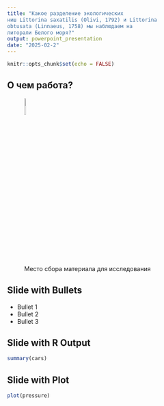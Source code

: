 ```yaml
---
title: "Какое разделение экологических
ниш Littorina saxatilis (Olivi, 1792) и Littorina
obtusata (Linnaeus, 1758) мы наблюдаем на
литорали Белого моря?"
output: powerpoint_presentation
date: "2025-02-2"
---
```


```r
knitr::opts_chunk$set(echo = FALSE)
```

## О чем работа?

![Место сбора материала для исследования](Figures/photo_from_satellite.png){width="10%"}

## Slide with Bullets

- Bullet 1
- Bullet 2
- Bullet 3

## Slide with R Output

```r
summary(cars)
```

## Slide with Plot

```r
plot(pressure)
```

